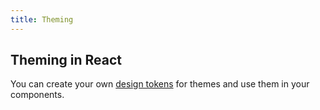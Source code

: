 ```yaml
---
title: Theming
---
```


## Theming in React

You can create your own [design tokens](/foundation/design-tokens/) for themes and use them in your components.

<ReactExample exampleId="Theme-default" />
